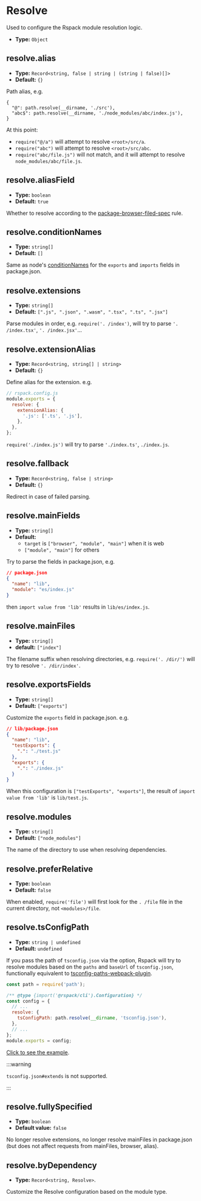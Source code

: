 # Resolve

Used to configure the Rspack module resolution logic.

- **Type:** `Object`

## resolve.alias

- **Type:** `Record<string, false | string | (string | false)[]>`
- **Default:** `{}`

Path alias, e.g.

```
{
  "@": path.resolve(__dirname, './src'),
  "abc$": path.resolve(__dirname, './node_modules/abc/index.js'),
}
```

At this point:

- `require("@/a")` will attempt to resolve `<root>/src/a`.
- `require("abc")` will attempt to resolve `<root>/src/abc`.
- `require("abc/file.js")` will not match, and it will attempt to resolve `node_modules/abc/file.js`.

## resolve.aliasField

- **Type:** `boolean`
- **Default:** `true`

Whether to resolve according to the [package-browser-filed-spec](https://github.com/defunctzombie/package-browser-field-spec) rule.

## resolve.conditionNames

- **Type:** `string[]`
- **Default:** `[]`

Same as node's [conditionNames](https://nodejs.org/api/packages.html#conditional-exports) for the `exports` and `imports` fields in package.json.

## resolve.extensions

- **Type:** `string[]`
- **Default:** `[".js", ".json", ".wasm", ".tsx", ".ts", ".jsx"]`

Parse modules in order, e.g. `require('. /index')`, will try to parse `'. /index.tsx'`, `'. /index.jsx'`...

## resolve.extensionAlias

- **Type:** `Record<string, string[] | string>`
- **Default:** `{}`

Define alias for the extension. e.g.

```js
// rspack.config.js
module.exports = {
  resolve: {
    extensionAlias: {
      '.js': ['.ts', '.js'],
    },
  },
};
```

`require('./index.js')` will try to parse `'./index.ts'`, `./index.js`.

## resolve.fallback

- **Type:** `Record<string, false | string>`
- **Default:** `{}`

Redirect in case of failed parsing.

## resolve.mainFields

- **Type:** `string[]`
- **Default:**
  - `target` is `["browser", "module", "main"]` when it is web
  - `["module", "main"]` for others

Try to parse the fields in package.json, e.g.

```json
// package.json
{
  "name": "lib",
  "module": "es/index.js"
}
```

then `import value from 'lib'` results in `lib/es/index.js`.

## resolve.mainFiles

- **Type:** `string[]`
- **default:** `["index"]`

The filename suffix when resolving directories, e.g. `require('. /dir/')` will try to resolve `'. /dir/index'`.

## resolve.exportsFields

- **Type:** `string[]`
- **Default:** `["exports"]`

Customize the `exports` field in package.json. e.g.

```json
// lib/package.json
{
  "name": "lib",
  "testExports": {
    ".": "./test.js"
  },
  "exports": {
    ".": "./index.js"
  }
}
```

When this configuration is `["testExports", "exports"]`, the result of `import value from 'lib'` is `lib/test.js`.

## resolve.modules

- **Type:** `string[]`
- **Default:** `["node_modules"]`

The name of the directory to use when resolving dependencies.

## resolve.preferRelative

- **Type:** `boolean`
- **Default:** `false`

When enabled, `require('file')` will first look for the `. /file` file in the current directory, not `<modules>/file`.

## resolve.tsConfigPath

- **Type:** `string | undefined`
- **Default:** `undefined`

If you pass the path of `tsconfig.json` via the option, Rspack will try to resolve modules based on the `paths` and `baseUrl` of `tsconfig.json`, functionally equivalent to [tsconfig-paths-webpack-plugin](https://www.npmjs.com/package/tsconfig-paths-webpack-plugin).

```js rspack.config.js
const path = require('path');

/** @type {import('@rspack/cli').Configuration} */
const config = {
  // ...
  resolve: {
    tsConfigPath: path.resolve(__dirname, 'tsconfig.json'),
  },
  // ...
};
module.exports = config;
```

[Click to see the example](https://github.com/web-infra-dev/rspack/tree/main/examples/basic-ts).

:::warning

`tsconfig.json#extends` is not supported.

:::

## resolve.fullySpecified

- **Type:** `boolean`
- **Default value:** `false`

No longer resolve extensions, no longer resolve mainFiles in package.json (but does not affect requests from mainFiles, browser, alias).

## resolve.byDependency

- **Type:** `Record<string, Resolve>`.

Customize the Resolve configuration based on the module type.
